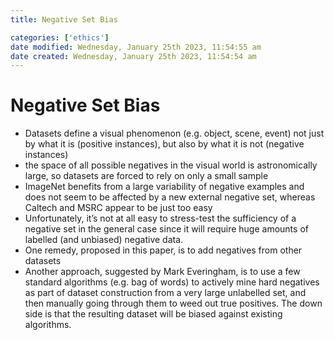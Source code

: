 ```yaml
---
title: Negative Set Bias

categories: ['ethics']
date modified: Wednesday, January 25th 2023, 11:54:55 am
date created: Wednesday, January 25th 2023, 11:54:54 am
---
```


# Negative Set Bias


- Datasets define a visual phenomenon (e.g. object, scene, event) not just by what it is (positive instances), but also by what it is not (negative instances)
- the space of all possible negatives in the visual world is astronomically large, so datasets are forced to rely on only a small sample
- ImageNet benefits from a large variability of negative examples and does not seem to be affected by a new external negative set, whereas Caltech and MSRC appear to be just too easy
- Unfortunately, it's not at all easy to stress-test the sufficiency of a negative set in the general case since it will require huge amounts of labelled (and unbiased) negative data.
- One remedy, proposed in this paper, is to add negatives from other datasets
- Another approach, suggested by Mark Everingham, is to use a few standard algorithms (e.g. bag of words) to actively mine hard negatives as part of dataset construction from a very large unlabelled set, and then manually going through them to weed out true positives. The down side is that the resulting dataset will be biased against existing algorithms.



